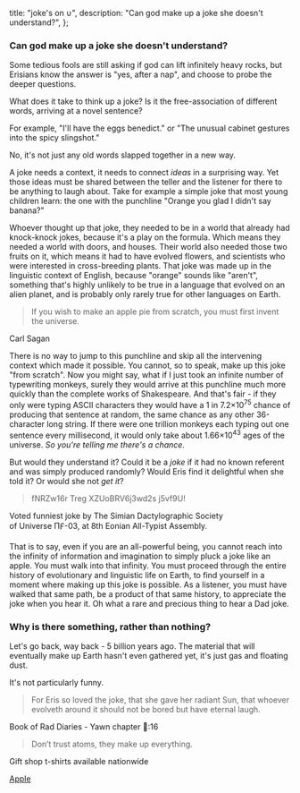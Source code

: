   title: "joke's on ∪",
  description: "Can god make up a joke she doesn't understand?",
};

### Can god make up a joke she doesn't understand?

Some tedious fools are still asking if god can lift infinitely heavy rocks, but Erisians know the answer is "yes, after a nap", and choose to probe the deeper questions.

What does it take to think up a joke? Is it the free-association of different words, arriving at a novel sentence?

For example, "I'll have the eggs benedict." or "The unusual cabinet gestures into the spicy slingshot."

No, it's not just any old words slapped together in a new way.

A joke needs a context, it needs to connect _ideas_ in a surprising way. Yet those ideas must be shared between the teller and the listener for there to be anything to laugh about. Take for example a simple joke that most young children learn: the one with the punchline "Orange you glad I didn't say banana?"

Whoever thought up that joke, they needed to be in a world that already had knock-knock jokes, because it's a play on the formula. Which means they needed a world with doors, and houses. Their world also needed those two fruits on it, which means it had to have evolved flowers, and scientists who were interested in cross-breeding plants. That joke was made up in the linguistic context of English, because "orange" sounds like "aren't", something that's highly unlikely to be true in a language that evolved on an alien planet, and is probably only rarely true for other languages on Earth.

> If you wish to make an apple pie from scratch, you must first invent the universe.

<attr>Carl Sagan</attr>

There is no way to jump to this punchline and skip all the intervening context which made it possible. You cannot, so to speak, make up this joke "from scratch". Now you might say, what if I just took an infinite number of typewriting monkeys, surely they would arrive at this punchline much more quickly than the complete works of Shakespeare. And that's fair - if they only were typing ASCII characters they would have a 1 in 7.2×10<sup>75</sup> chance of producing that sentence at random, the same chance as any other 36-character long string. If there were one trillion monkeys each typing out one sentence every millisecond, it would only take about 1.66×10<sup>43</sup> ages of the universe. _So you're telling me there's a chance._

But would they understand it? Could it be a _joke_ if it had no known referent and was simply produced randomly? Would Eris find it delightful when she told it? Or would she not _get it_?

> fNRZw16r Treg XZUoBRV6j3wd2s j5vf9U!

<attr>
  Voted funniest joke by The Simian Dactylographic Society
  <br/>of Universe Π𐅿-03, at 8th Eonian All-Typist Assembly.
</attr>

That is to say, even if you are an all-powerful being, you cannot reach into the infinity of information and imagination to simply pluck a joke like an apple. You must walk into that infinity. You must proceed through the entire history of evolutionary and linguistic life on Earth, to find yourself in a moment where making up this joke is possible. As a listener, you must have walked that same path, be a product of that same history, to appreciate the joke when you hear it. Oh what a rare and precious thing to hear a Dad joke.

### Why is there something, rather than nothing?

Let's go back, way back - 5 billion years ago. The material that will eventually make up Earth hasn't even gathered yet, it's just gas and floating dust.

It's not particularly funny.


> For Eris so loved the joke, that she gave her radiant Sun, that whoever evolveth around it should not be bored but have eternal laugh.

<attr>Book of Rad Diaries - Yawn chapter 🌳:16</attr>

> Don’t trust atoms, they make up everything.

<attr>Gift shop t-shirts available nationwide</attr>

<a className="next" href="/read/apple">
  Apple
</a>
